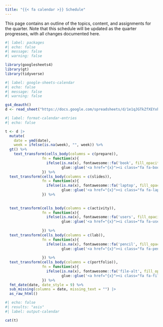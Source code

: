 ```yaml
---
title: "{{< fa calendar >}} Schedule"
---
```


This page contains an outline of the topics, content, and assignments for the quarter. Note that this schedule will be updated as the quarter progresses, with all changes documented here.

```r
#| label: packages
#| echo: false
#| message: false
#| warning: false

library(googlesheets4)
library(gt)
library(tidyverse)
```

```r
#| label: google-sheets-calendar
#| echo: false
#| message: false
#| warning: false

gs4_deauth()
d <- read_sheet("https://docs.google.com/spreadsheets/d/1e1qJGTkZfXEYxhU-ni-UL-2s1DbewhebtL1dYYjalgU/edit?usp=sharing")
```


```r
#| label: format-calendar-entries
#| echo: false

t <- d |>
  mutate(
    date = ymd(date),
    week = ifelse(is.na(week), "", week)) %>%
  gt() %>%
    text_transform(cells_body(columns = c(prepare)),
                 fn = function(x){
                   ifelse(is.na(x), fontawesome::fa('book', fill_opacity = 0.1), 
                          glue::glue('<a href="{x}"><i class="fa fa-book" style="color: purple;"></i></a>'))
                 }) %>%
  text_transform(cells_body(columns = c(slides)),
                 fn = function(x){
                   ifelse(is.na(x), fontawesome::fa('laptop', fill_opacity = 0.1), 
                          glue::glue('<a href="{x}"><i class="fa fa-laptop" style="color: purple;"></i></a>'))
                 }) %>%
  
  
  text_transform(cells_body(columns = c(activity)),
                 fn = function(x){
                   ifelse(is.na(x), fontawesome::fa('users', fill_opacity = 0.1),
                          glue::glue('<a href="{x}"><i class="fa fa-users" style="color: purple;"></i></a>'))
                   
                 }) %>%
  text_transform(cells_body(columns = c(lab)),
                 fn = function(x){
                   ifelse(is.na(x), fontawesome::fa('pencil', fill_opacity = 0.1), 
                          glue::glue('<a href="{x}"><i class="fa fa-pencil" style="color: purple;"></i></a>'))
                   
                 }) %>%
  text_transform(cells_body(columns = c(portfolio)),
                 fn = function(x){
                   ifelse(is.na(x), fontawesome::fa('file-alt', fill_opacity = 0.1), 
                          glue::glue('<a href="{x}"><i class="fa fa-file-alt" style="color: purple;"></i></a>'))
                 }) %>%
  fmt_date(date, date_style = 9) %>%
  sub_missing(columns = date, missing_text = "") |>
  as_raw_html() 
```

```r
#| echo: false
#| results: "asis"
#| label: output-calendar

cat(t)
```
